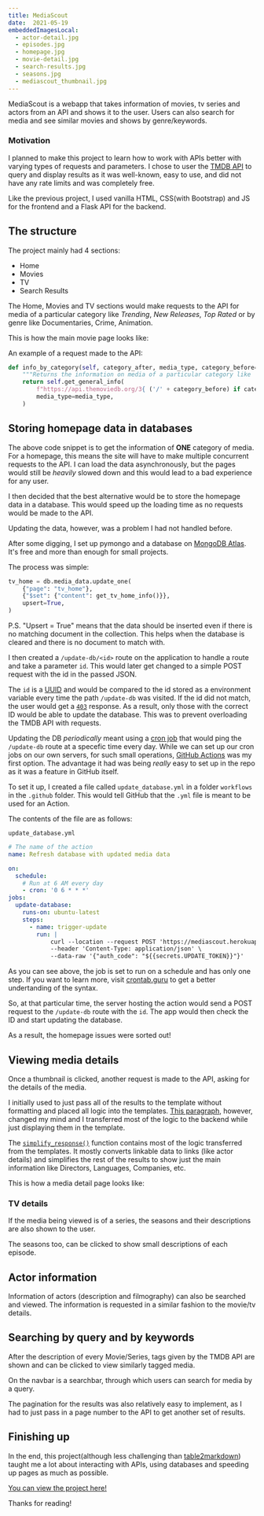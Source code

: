 ```yaml
---
title: MediaScout
date:  2021-05-19
embeddedImagesLocal: 
  - actor-detail.jpg
  - episodes.jpg
  - homepage.jpg
  - movie-detail.jpg
  - search-results.jpg
  - seasons.jpg
  - mediascout_thumbnail.jpg
---
```


<GatsbyImage alt="thumbnail" image={getImage(props.localImages[6])}/>

MediaScout is a webapp that takes information of movies, tv series and actors from an API and shows it to the user. 
Users can also search for media and see similar movies and shows by genre/keywords.

### Motivation

I planned to make this project to learn how to work with APIs better with varying types of requests and parameters. 
I chose to user the [TMDB API](developers.themoviedb.org)    to query and display results as it was well-known, easy to use, and did not have any rate limits
and was completely free.

Like the previous project, I used vanilla HTML, CSS(with Bootstrap) and JS for the frontend and a Flask API for the backend.

## The structure

The project mainly had 4 sections: 

- Home
- Movies
- TV
- Search Results 

The Home, Movies and TV sections would make requests to the API for media of a particular category like
 *Trending*, *New Releases*, *Top Rated* or by genre like Documentaries, Crime, Animation.

This is how the main movie page looks like: 

<GatsbyImage alt="homepage.jpg" image={getImage(props.localImages[2])} />

An example of a request made to the API: 

```python
def info_by_category(self, category_after, media_type, category_before=None):
    """Returns the information on media of a particular category like 'trending' or 'popular'."""
    return self.get_general_info(
        f"https://api.themoviedb.org/3{ ('/' + category_before) if category_before else ''}/{media_type}/{category_after}",
        media_type=media_type,
    )
```


## Storing homepage data in databases

The above code snippet is to get the information of **ONE** category of media. For a homepage, this means the site will have
to make multiple concurrent requests to the API. I can load the data asynchronously, but the pages would still be *heavily*
slowed down and this would lead to a bad experience for any user.

I then decided that the best alternative would be to store the homepage data in a database. This would speed up the loading time 
as no requests would be made to the API. 

Updating the data, however, was a problem I had not handled before. 

After some digging, I set up pymongo and a database on [MongoDB Atlas](https://www.mongodb.com/cloud/atlas/register). It's free and more
than enough for small projects.

The process was simple:

```python
tv_home = db.media_data.update_one(
    {"page": "tv_home"},
    {"$set": {"content": get_tv_home_info()}},
    upsert=True,
)
```
<note>
  P.S. "Upsert = True" means that the data should be inserted even if there is no matching document in the collection. 
  This helps when the database is cleared and there is no document to match with.
</note>

I then created a `/update-db/<id>` route on the application to handle a route and take a parameter `id`. This would
later get changed to a simple POST request with the id in the passed JSON.

The `id` is a [UUID](https://en.wikipedia.org/wiki/Universally_unique_identifier)
 and would be compared to the id stored as a environment variable every time the path `/update-db`
 was visited. If the id did not match, the user would get a 
 [`403`](https://developer.mozilla.org/en-US/docs/Web/HTTP/Status/403) response. As a result, only those
 with the correct ID would be able to update the database. This was to prevent overloading the TMDB API with requests.

Updating the DB *periodically* meant using a [cron job](https://en.wikipedia.org/wiki/Cron) that would ping the `/update-db`
route at a specefic time every day. While we can set up our cron jobs on our own servers, for such small operations, 
[GitHub Actions](https://github.com/features/actions) was my first option. The advantage it had was being *really* easy to
set up in the repo as it was a feature in GitHub itself.

To set it up, I created a file called `update_database.yml` in a folder `workflows` in the `.github` folder. This would tell
GitHub that the `.yml` file is meant to be used for an Action.

The contents of the file are as follows: 

`update_database.yml`
```yml
# The name of the action
name: Refresh database with updated media data

on:
  schedule:
    # Run at 6 AM every day
    - cron: '0 6 * * *'
jobs:
  update-database:
    runs-on: ubuntu-latest
    steps:
      - name: trigger-update
        run: |
            curl --location --request POST 'https://mediascout.herokuapp.com/update-db' \
            --header 'Content-Type: application/json' \
            --data-raw '{"auth_code": "${{secrets.UPDATE_TOKEN}}"}'
```
As you can see above, the job is set to run on a schedule and has only one step. If you want to learn more,
visit [crontab.guru](https://crontab.guru) to get a better undertanding of the syntax.

So, at that particular time, the server hosting the action would send a POST request to the `/update-db` route with the 
`id`. The app would then check the ID and start updating the database.

As a result, the homepage issues were sorted out! 

## Viewing media details

Once a thumbnail is clicked, another request is made to the API, asking for the details of the media. 

I initially used to just pass all of the results to the template without formatting and placed all logic into the templates.
[This paragraph](https://jinja.palletsprojects.com/en/3.0.x/faq/#isn-t-it-a-terrible-idea-to-put-logic-into-templates),
however, changed my mind and I transferred most of the logic to the backend while just displaying them in the template.

The [`simplify_response()`](https://github.com/1Gokul/MediaScout/blob/5092d452d3f5d05dfe4b91d77cae380b7494f357/media_finder.py#L415) 
function contains most of the logic transferred from the templates. It mostly converts linkable data to links (like actor details) and 
simplifies the rest of the results to show just the main information like Directors, Languages, Companies, etc.

This is how a media detail page looks like: 


<GatsbyImage alt="movie-detail.jpg" image={getImage(props.localImages[3])} />

### TV details

If the media being viewed is of a series, the seasons and their descriptions are also shown to the user. 


<GatsbyImage alt="seasons.jpg" image={getImage(props.localImages[5])} />

The seasons too, can be clicked to show small descriptions of each episode.


<GatsbyImage alt="episodes.jpg" image={getImage(props.localImages[1])} />

## Actor information 

Information of actors (description and filmography) can also be searched and viewed. The information is requested in a 
similar fashion to the movie/tv details.


<GatsbyImage alt="actor-detail.jpg" image={getImage(props.localImages[0])} />

## Searching by query and by keywords

After the description of every Movie/Series, tags given by the TMDB API are shown and can be clicked to view similarly tagged media.

On the navbar is a searchbar, through which users can search for media by a query.

The pagination for the results was also relatively easy to implement, as I had to just pass in a page number to the API to get
another set of results.

<GatsbyImage alt="search-results.jpg" image={getImage(props.localImages[4])} />

## Finishing up 

In the end, this project(although less challenging than [table2markdown](/blog/table2markdown-project)) taught me a lot about
interacting with APIs, using databases and speeding up pages as much as possible.

[You can view the project here!](https://mediascout.herokuapp.com/)

Thanks for reading!